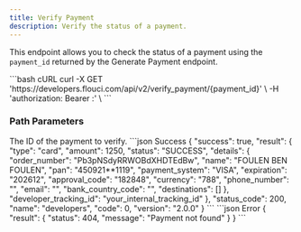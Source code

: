 ```yaml
---
title: Verify Payment
description: Verify the status of a payment.
---
```


This endpoint allows you to check the status of a payment using the `payment_id` returned by the Generate Payment endpoint.

<RequestExample>
```bash cURL
curl -X GET 'https://developers.flouci.com/api/v2/verify_payment/{payment_id}' \
  -H 'authorization: Bearer <APP_PUBLIC>:<APP_SECRET>' \
```
</RequestExample>

### Path Parameters

<ParamField path="payment_id" type="string" required>
  The ID of the payment to verify.
</ParamField>


<ResponseExample>
```json Success
{
    "success": true,
    "result": {
        "type": "card",
        "amount": 1250,
        "status": "SUCCESS",
        "details": {
            "order_number": "Pb3pNSdyRRWOBdXHDTEdBw",
            "name": "FOULEN BEN FOULEN",
            "pan": "450921**1119",
            "payment_system": "VISA",
            "expiration": "202612",
            "approval_code": "182848",
            "currency": "788",
            "phone_number": "",
            "email": "",
            "bank_country_code": "",
            "destinations": []
        },
        "developer_tracking_id": "your_internal_tracking_id"
    },
    "status_code": 200,
    "name": "developers",
    "code": 0,
    "version": "2.0.0"
}
```
```json Error
{
  "result": {
    "status": 404,
    "message": "Payment not found"
  }
}
```
</ResponseExample>

